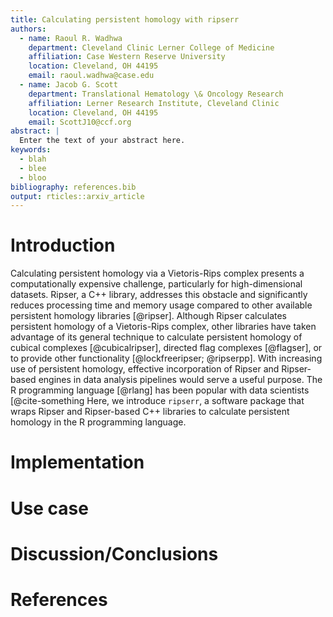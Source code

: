 ```yaml
---
title: Calculating persistent homology with ripserr
authors:
  - name: Raoul R. Wadhwa
    department: Cleveland Clinic Lerner College of Medicine
    affiliation: Case Western Reserve University
    location: Cleveland, OH 44195
    email: raoul.wadhwa@case.edu
  - name: Jacob G. Scott
    department: Translational Hematology \& Oncology Research
    affiliation: Lerner Research Institute, Cleveland Clinic
    location: Cleveland, OH 44195
    email: ScottJ10@ccf.org
abstract: |
  Enter the text of your abstract here.
keywords:
  - blah
  - blee
  - bloo
bibliography: references.bib
output: rticles::arxiv_article
---
```


# Introduction

Calculating persistent homology via a Vietoris-Rips complex presents a computationally expensive challenge, particularly for high-dimensional datasets.
Ripser, a C++ library, addresses this obstacle and significantly reduces processing time and memory usage compared to other available persistent homology libraries [@ripser].
Although Ripser calculates persistent homology of a Vietoris-Rips complex, other libraries have taken advantage of its general technique to calculate persistent homology of cubical complexes [@cubicalripser], directed flag complexes [@flagser], or to provide other functionality [@lockfreeripser; @ripserpp].
With increasing use of persistent homology, effective incorporation of Ripser and Ripser-based engines in data analysis pipelines would serve a useful purpose.
The R programming language [@rlang] has been popular with data scientists [@cite-something
Here, we introduce `ripserr`, a software package that wraps Ripser and Ripser-based C++ libraries to calculate persistent homology in the R programming language.

# Implementation

\lipsum[1]

# Use case

# Discussion/Conclusions

# References
